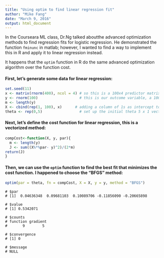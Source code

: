 ```yaml
---
title: "Using optim to find linear regression fit"
author: "Mike Fang"
date: "March 9, 2016"
output: html_document
---
```


In the Courseara ML class, Dr.Ng talked aboutthe advanced optimization methods to find
regression fits for logistic regression. He demonstrated the function `fminunc` in matlab; however, I wanted to find a way to implement this in R and apply it to linear regression instead. 

It happens that the `optim` function in R do the same advanced optimization algorithm over the function cost. 

#### First, let's generate some data for linear regression:
```r
set.seed(11)
x <- matrix(rnorm(400), ncol = 4) # so this is a 100x4 predictor matrix 
y <- rnorm(100)                   # this is our outcome variable, a 100x1 vector
m <- length(y)  
X <- cbind(rep(1, 100), x)      # adding a column of 1s as intercept to the design matrix X (100 x 5)
theta <- rep(0,5)                 # set up the initial theta 5 x 1 vector
```

#### Next, let's define the cost function for linear regression, this is a vectorized method:
```r
compCost<-function(X, y, par){  
  m <- length(y)
  J <- sum((X%*%par- y)^2)/(2*m)
return(J) 
}
```
#### Then, we can use the `optim` function to find the best fit that minimizes the cost function. I happened to choose the "BFGS" method:
```r
optim(par = theta, fn = compCost, X = X, y = y, method = "BFGS")
```
```
# $par
# [1]  0.04636348  0.09681103  0.10089706 -0.11856090 -0.20665898

# $value
# [1] 0.5342071
 
# $counts
# function gradient 
#       9        5 

# $convergence
# [1] 0

# $message
# NULL
```
